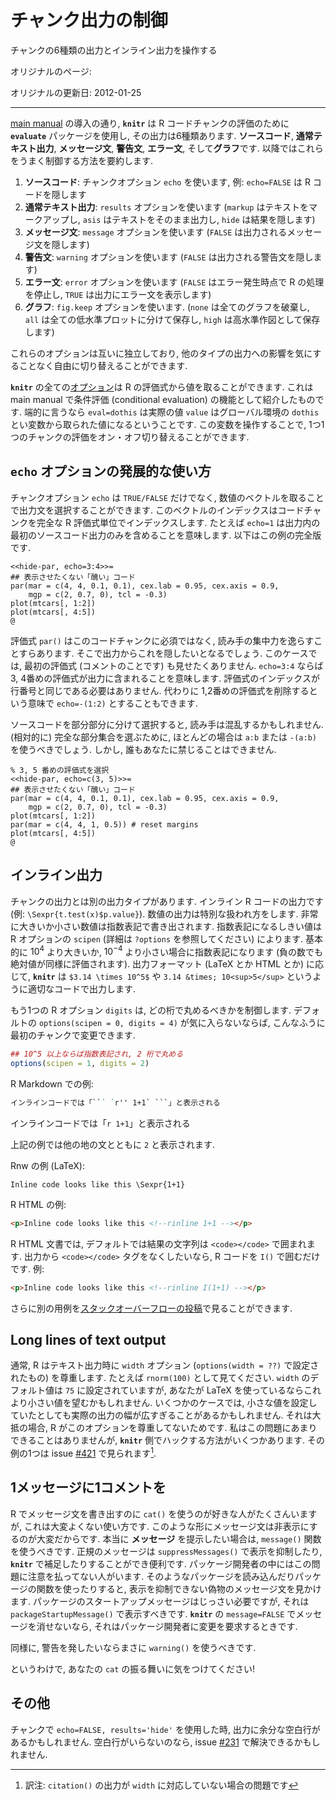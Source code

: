 <!---
title: Control output
subtitle: Manipulate six types of chunk output and inline output
date: '2012-01-25'
slug: output
--->

# チャンク出力の制御 {-#output}

チャンクの6種類の出力とインライン出力を操作する

オリジナルのページ:

オリジナルの更新日: 2012-01-25

----

[main manual](https://github.com/yihui/knitr/releases/download/doc/knitr-manual.pdf) の導入の通り, **`knitr`** は R コードチャンクの評価のために **`evaluate`** パッケージを使用し, その出力は6種類あります. **ソースコード**, **通常テキスト出力**, **メッセージ文**, **警告文**, **エラー文**, そして**グラフ**です. 以降ではこれらをうまく制御する方法を要約します.

1. **ソースコード**: チャンクオプション `echo` を使います, 例: `echo=FALSE` は R コードを隠します
1. **通常テキスト出力**: `results` オプションを使います (`markup` はテキストをマークアップし, `asis` はテキストをそのまま出力し, `hide` は結果を隠します)
1. **メッセージ文**: `message` オプションを使います (`FALSE` は出力されるメッセージ文を隠します)
1. **警告文**: `warning` オプションを使います (`FALSE` は出力される警告文を隠します)
1. **エラー文**: `error` オプションを使います (`FALSE` はエラー発生時点で R の処理を停止し, `TRUE` は出力にエラー文を表示します)
1. **グラフ**: `fig.keep` オプションを使います. (`none` は全てのグラフを破棄し, `all` は全ての低水準プロットに分けて保存し, `high` は高水準作図として保存します)

これらのオプションは互いに独立しており, 他のタイプの出力への影響を気にすることなく自由に切り替えることができます.

**`knitr`** の全ての[オプション]($options)は R の評価式から値を取ることができます. これは main manual で条件評価 (conditional evaluation) の機能として紹介したものです. 端的に言うなら `eval=dothis` は実際の値 `value` はグローバル環境の `dothis` とい変数から取られた値になるということです. この変数を操作することで, 1つ1つのチャンクの評価をオン・オフ切り替えることができます.

## `echo` オプションの発展的な使い方 {-}

チャンクオプション `echo` は `TRUE/FALSE` だけでなく, 数値のベクトルを取ることで出力文を選択することができます. このベクトルのインデックスはコードチャンクを完全な R 評価式単位でインデックスします. たとえば `echo=1` は出力内の最初のソースコード出力のみを含めることを意味します. 以下はこの例の完全版です.

```
<<hide-par, echo=3:4>>=
## 表示させたくない「醜い」コード
par(mar = c(4, 4, 0.1, 0.1), cex.lab = 0.95, cex.axis = 0.9,
    mgp = c(2, 0.7, 0), tcl = -0.3)
plot(mtcars[, 1:2])
plot(mtcars[, 4:5])
@
```

評価式 `par()` はこのコードチャンクに必須ではなく, 読み手の集中力を逸らすことすらあります. そこで出力からこれを隠したいとなるでしょう. このケースでは, 最初の評価式 (コメントのことです) も見せたくありません. `echo=3:4` ならば3, 4番めの評価式が出力に含まれることを意味します. 評価式のインデックスが行番号と同じである必要はありません. 代わりに 1,2番めの評価式を削除するという意味で `echo=-(1:2)` とすることもできます.

ソースコードを部分部分に分けて選択すると, 読み手は混乱するかもしれません. (相対的に) 完全な部分集合を選ぶために, ほとんどの場合は `a:b` または `-(a:b)` を使うべきでしょう. しかし, 誰もあなたに禁じることはできません.

``` 
% 3, 5 番めの評価式を選択
<<hide-par, echo=c(3, 5)>>=
## 表示させたくない「醜い」コード
par(mar = c(4, 4, 0.1, 0.1), cex.lab = 0.95, cex.axis = 0.9,
    mgp = c(2, 0.7, 0), tcl = -0.3)
plot(mtcars[, 1:2])
par(mar = c(4, 4, 1, 0.5)) # reset margins
plot(mtcars[, 4:5])
@
```

## インライン出力 {-}

チャンクの出力とは別の出力タイプがあります.  インライン R コードの出力です (例: `\Sexpr{t.test(x)$p.value}`). 数値の出力は特別な扱われ方をします. 非常に大きいか小さい数値は指数表記で書き出されます. 指数表記になるしきい値は R オプションの `scipen` (詳細は `?options` を参照してください) によります. 基本的に $10^4$ より大きいか, $10^{-4}$ より小さい場合に指数表記になります (負の数でも絶対値が同様に評価されます). 出力フォーマット (LaTeX とか HTML とか) に応じて, **`knitr`** は `$3.14 \times 10^5$` や `3.14 &times; 10<sup>5</sup>` というように適切なコードで出力します.

もう1つの R オプション `digits` は, どの桁で丸めるべきかを制御します. デフォルトの `options(scipen = 0, digits = 4)` が気に入らないならば, こんなふうに最初のチャンクで変更できます.

```r
## 10^5 以上ならば指数表記され, 2 桁で丸める
options(scipen = 1, digits = 2)
```

R Markdown での例:

```md
インラインコードでは「``` `r'' 1+1` ```」と表示される
```

インラインコードでは「`r 1+1`」と表示される

上記の例では他の地の文とともに `2` と表示されます.

Rnw の例 (LaTeX):

```
Inline code looks like this \Sexpr{1+1}
```

R HTML の例:

```html 
<p>Inline code looks like this <!--rinline 1+1 --></p>
```

R HTML 文書では, デフォルトでは結果の文字列は `<code></code>` で囲まれます. 出力から `<code></code>` タグをなくしたいなら, R コードを `I()` で囲むだけです. 例:

```html 
<p>Inline code looks like this <!--rinline I(1+1) --></p>
```

さらに別の用例を[スタックオーバーフローの投稿](http://stackoverflow.com/q/14124022/559676)で見ることができます.

## Long lines of text output {-}

通常, R はテキスト出力時に `width` オプション (`options(width = ??)` で設定されたもの) を尊重します. たとえば `rnorm(100)` として見てください. `width` のデフォルト値は `75` に設定されていますが, あなたが LaTeX を使っているならこれより小さい値を望むかもしれません. いくつかのケースでは, 小さな値を設定していたとしても実際の出力の幅が広すぎることがあるかもしれません. それは大抵の場合, R がこのオプションを尊重してないためです. 私はこの問題にあまりできることはありませんが, **`knitr`** 側でハックする方法がいくつかあります. その例の1つは issue [#421](https://github.com/yihui/knitr/issues/421) で見られます^[訳注: `citation()` の出力が `width` に対応していない場合の問題です].

## 1メッセージに1コメントを {-}

R でメッセージ文を書き出すのに `cat()` を使うのが好きな人がたくさんいますが, これは大変よくない使い方です. このような形にメッセージ文は非表示にするのが大変だからです. 本当に **メッセージ** を提示したい場合は, `message()` 関数を使うべきです. 正規のメッセージは `suppressMessages()` で表示を抑制したり, **`knitr`** で補足したりすることができ便利です. パッケージ開発者の中にはこの問題に注意を払ってない人がいます. そのようなパッケージを読み込んだりパッケージの関数を使ったりすると, 表示を抑制できない偽物のメッセージ文を見かけます. パッケージのスタートアップメッセージはじっさい必要ですが, それは `packageStartupMessage()` で表示すべきです. **`knitr`** の `message=FALSE` でメッセージを消せないなら, それはパッケージ開発者に変更を要求するときです.

同様に, 警告を発したいならまさに `warning()` を使うべきです.

というわけで, あなたの `cat` の振る舞いに気をつけてください!

## その他 {-}

チャンクで `echo=FALSE, results='hide'` を使用した時, 出力に余分な空白行があるかもしれません. 空白行がいらないのなら, issue [#231](https://github.com/yihui/knitr/issues/231) で解決できるかもしれません.
